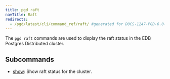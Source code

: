 ```yaml
---
title: pgd raft
navTitle: Raft
redirects:
  - /pgd/latest/cli/command_ref/raft/ #generated for DOCS-1247-PGD-6.0-Docs
---
```


The `pgd raft` commands are used to display the raft status in the EDB Postgres Distributed cluster.

## Subcommands

- [show](show): Show raft status for the cluster.
